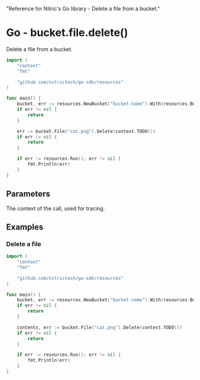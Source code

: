  "Reference for Nitric's Go library - Delete a file from a bucket."

# Go - bucket.file.delete()

Delete a file from a bucket.

```go
import (
	"context"
	"fmt"

	"github.com/nitrictech/go-sdk/resources"
)

func main() {
	bucket, err := resources.NewBucket("bucket-name").With(resources.BucketDeleting)
	if err != nil {
		return
	}

	err := bucket.File("cat.png").Delete(context.TODO())
	if err != nil {
		return
	}

	if err := resources.Run(); err != nil {
		fmt.Println(err)
	}
}
```

## Parameters

<Properties>
  <Property name="ctx" required type="context">
    The context of the call, used for tracing.
  </Property>
</Properties>

## Examples

### Delete a file

```go
import (
	"context"
	"fmt"

	"github.com/nitrictech/go-sdk/resources"
)

func main() {
	bucket, err := resources.NewBucket("bucket-name").With(resources.BucketDeleting)
	if err != nil {
		return
	}

	contents, err := bucket.File("cat.png").Delete(context.TODO())
	if err != nil {
		return
	}

	if err := resources.Run(); err != nil {
		fmt.Println(err)
	}
}
```
